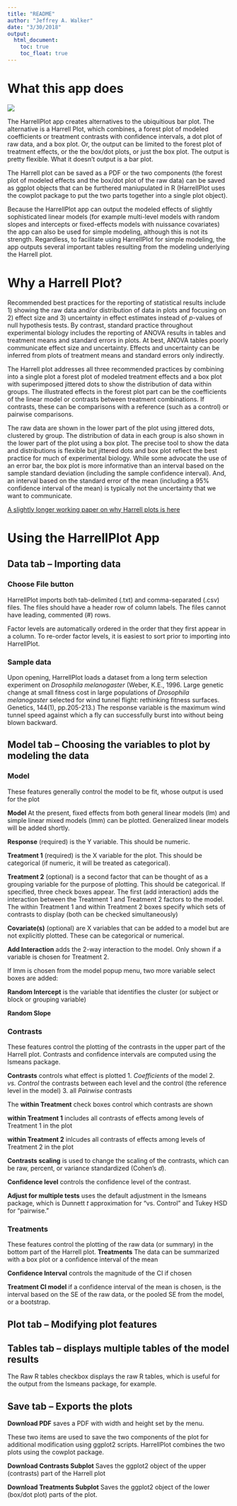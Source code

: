 ```yaml
---
title: "README"
author: "Jeffrey A. Walker"
date: "3/30/2018"
output:
  html_document:
    toc: true
    toc_float: true
---
```

# What this app does
![](harrellplot.png)

The HarrellPlot app creates alternatives to the ubiquitious bar plot. The alternative is a Harrell Plot, which combines, a forest plot of modeled coefficients or treatment contrasts with confidence intervals, a dot plot of raw data, and a box plot. Or, the output can be limited to the forest plot of treatment effects, or the the box/dot plots, or just the box plot. The output is pretty flexible. What it doesn't output is a bar plot.

The Harrell plot can be saved as a PDF or the two components (the forest plot of modeled effects and the box/dot plot of the raw data) can be saved as ggplot objects that can be furthered maniupulated in R (HarrellPlot uses the cowplot package to put the two parts together into a single plot object).

Because the HarrellPlot app can output the modeled effects of slightly sophisticated linear models (for example multi-level models with random slopes and intercepts or fixed-effects models with nuissance covariates) the app can also be used for simple modeling, although this is not its strength. Regardless, to facilitate using HarrellPlot for simple modeling, the app outputs several important tables resulting from the modeling underlying the Harrell plot.

# Why a Harrell Plot?
Recommended best practices for the reporting of statistical results include 1) showing the raw data and/or distribution of data in plots and focusing on 2) effect size and 3) uncertainty in effect estimates instead of *p*-values of null hypothesis tests. By contrast, standard practice throughout experimental biology includes the reporting of ANOVA results in tables and treatment means and standard errors in plots. At best, ANOVA tables poorly communicate effect size and uncertainty. Effects and uncertainty can be inferred from plots of treatment means and standard errors only indirectly.

The Harrell plot addresses all three recommended practices by combining into a single plot a forest plot of modeled treatment effects and a box plot with superimposed jittered dots to show the distribution of data within groups. The illustrated effects in the forest plot part can be the coefficients of the linear model or contrasts between treatment combinations. If contrasts, these can be comparisons with a reference (such as a control) or pairwise comparisons.

The raw data are shown in the lower part of the plot using jittered dots, clustered by group. The distribution of data in each group is also shown in the lower part of the plot using a box plot. The precise tool to show the data and distributions is flexible but jittered dots and box plot reflect the best practice for much of experimental biology. While some advocate the use of an error bar, the box plot is more informative than an interval based on the sample standard deviation (including the sample confidence interval). And, an interval based on the standard error of the mean (including a 95% confidence interval of the mean) is typically not the uncertainty that we want to communicate.

[A slightly longer working paper on why Harrell plots is here](https://www.middleprofessor.com/files/quasipubs/harrell_plot_intro.html)

# Using the HarrellPlot App
## Data tab -- Importing data
### Choose File button
HarrellPlot imports both tab-delimited (.txt) and comma-separated (.csv) files. The files should have a header row of column labels. The files cannot have leading, commented (#) rows.

Factor levels are automatically ordered in the order that they first appear in a column. To re-order factor levels, it is easiest to sort prior to importing into HarrellPlot.

### Sample data
Upon opening, HarrellPlot loads a dataset from a long term selection experiment on *Drosophila melanogaster* (Weber, K.E., 1996. Large genetic change at small fitness cost in large populations of *Drosophila melanogaster* selected for wind tunnel flight: rethinking fitness surfaces. Genetics, 144(1), pp.205-213.) The response variable is the maximum wind tunnel speed against which a fly can successfully burst into without being blown backward.

## Model tab -- Choosing the variables to plot by modeling the data
### Model
These features generally control the model to be fit, whose output is used for the plot

**Model** At the present, fixed effects from both general linear models (lm) and simple linear mixed models (lmm) can be plotted. Generalized linear models will be added shortly.

**Response** (required) is the Y variable. This should be numeric.

**Treatment 1** (required) is the X variable for the plot. This should be categorical (if numeric, it will be treated as categorical).

**Treatment 2** (optional) is a second factor that can be thought of as a grouping variable for the purpose of plotting. This should be categorical. If specified, three check boxes appear. The first (add interaction) adds the interaction between the Treatment 1 and Treatment 2 factors to the model. The within Treatment 1 and within Treatment 2 boxes specify which sets of contrasts to display (both can be checked simultaneously)

**Covariate(s)** (optional) are X variables that can be added to a model but are not explicitly plotted. These can be categorical or numerical.

**Add Interaction** adds the 2-way interaction to the model. Only shown if a variable is chosen for Treatment 2. 

If lmm is chosen from the model popup menu, two more variable select boxes are added:

**Random Intercept** is the variable that identifies the cluster (or subject or block or grouping variable)

**Random Slope**

### Contrasts
These features control the plotting of the contrasts in the upper part of the Harrell plot. Contrasts and confidence intervals are computed using the lsmeans package.

**Contrasts** controls what effect is plotted
1. *Coefficients* of the model
2. *vs. Control* the contrasts between each level and the control (the reference level in the model)
3. all *Pairwise* contrasts

The **within Treatment** check boxes control which contrasts are shown

**within Treatment 1** includes all contrasts of effects among levels of Treatment 1 in the plot

**within Treatment 2** inlcudes all contrasts of effects among levels of Treatment 2 in the plot


**Contrasts scaling** is used to change the scaling of the contrasts, which can be raw, percent, or variance standardized (Cohen's $d$).

**Confidence level** controls the confidence level of the contrast.

**Adjust for multiple tests** uses the default adjustment in the lsmeans package, which is Dunnett $t$ approximation for "vs. Control" and Tukey HSD for "pairwise."

### Treatments
These features control the plotting of the raw data (or summary) in the bottom part of the Harrell plot.
**Treatments** The data can be summarized with a box plot or a confidence interval of the mean

**Confidence Interval** controls the magnitude of the CI if chosen

**Treatment CI model** if a confidence interval of the mean is chosen, is the interval based on the SE of the raw data, or the pooled SE from the model, or a bootstrap.

## Plot tab -- Modifying plot features

## Tables tab -- displays multiple tables of the model results

The Raw R tables checkbox displays the raw R tables, which is useful for the output from the lsmeans package, for example.

## Save tab -- Exports the plots
**Download PDF** saves a PDF with width and height set by the menu.

These two items are used to save the two components of the plot for additional modification using ggplot2 scripts. HarrellPlot combines the two plots using the cowplot package.

**Download Contrasts Subplot** Saves the ggplot2 object of the upper (contrasts) part of the Harrell plot

**Download Treatments Subplot** Saves the ggplot2 object of the lower (box/dot plot) parts of the plot.
